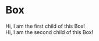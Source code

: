 

<Meta title="Components/Box" component={Box} />

# Box

<ArgsTable of={Box} />

<Canvas>
  <Story name="default">
    <Box
      bgColor={select('Background color', colors, '#fff')}
      color={select('Color', colors, '#333')}
      opacity={number('Opacity')}
      p={text('Padding')}
      pt={text('Padding top')}
      pl={text('Padding left')}
      pr={text('Padding right')}
      pb={text('Padding bottom')}
      px={text('Padding X')}
      py={text('Padding Y')}
      m={text('Margin')}
      mt={text('Margin top')}
      ml={text('Margin left')}
      mr={text('Margin right')}
      mb={text('Margin bottom')}
      mx={text('Margin X')}
      my={text('Margin Y')}
      w={text('Width')}
      h={text('Height')}
      maxWidth={text('Max width')}
      maxHeight={text('Max height')}
      minWidth={text('Min width')}
      minHeight={text('Min height')}
      overflow={select('Overflow', [
        'visible',
        'hidden',
        'scroll',
        'auto',
        'initial',
        'inherit',
      ])}
      display={select('Display', [
        'block',
        'inline-block',
        'inline',
        'flex',
        'inline-flex',
        'none',
        'inherit',
      ])}
      flexDirection={select('Flex direction', [
        'row',
        'row-reverse',
        'column',
        'column-reverse',
      ])}
      justifyContent={select('Justify content', [
        'flex-start',
        'flex-end',
        'center',
        'space-between',
        'space-around',
        'space-evenly',
      ])}
      alignItems={select('Align items', [
        'flex-start',
        'flex-end',
        'center',
        'baseline',
        'stretch',
      ])}
      position={select('Position', [
        'static',
        'relative',
        'fixed',
        'absolute',
        'sticky',
      ])}
      top={text('Top')}
      left={text('Left')}
      right={text('Right')}
      bottom={text('Bottom')}
      border={text('Border')}
      visibility={boolean('Visibility', true) ? 'visible' : 'hidden'}
      gap={text('Gap')}
    >
      <div>Hi, I am the first child of this Box!</div>
      <div>Hi, I am the second child of this Box!</div>
    </Box>
  </Story>
</Canvas>
